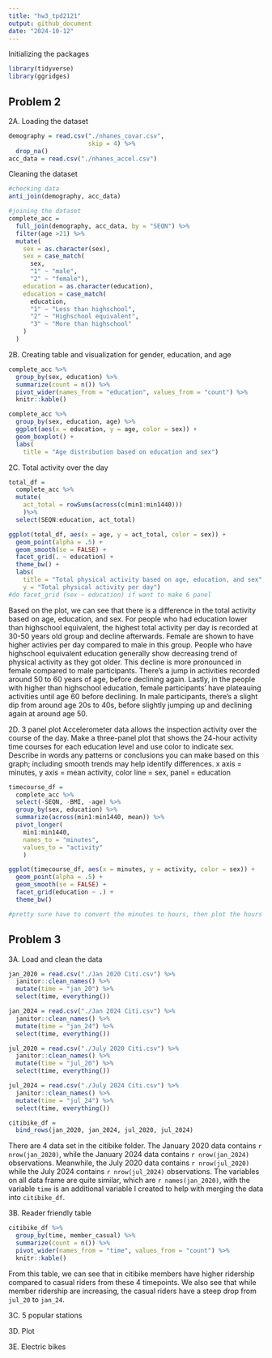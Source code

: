 ```yaml
---
title: "hw3_tpd2121"
output: github_document
date: "2024-10-12"
---
```


Initializing the packages
```r
library(tidyverse)
library(ggridges)
```

## Problem 2

2A. Loading the dataset
```r
demography = read.csv("./nhanes_covar.csv", 
                      skip = 4) %>% 
  drop_na()
acc_data = read.csv("./nhanes_accel.csv")
```

Cleaning the dataset
```r
#checking data
anti_join(demography, acc_data)

#joining the dataset
complete_acc = 
  full_join(demography, acc_data, by = "SEQN") %>% 
  filter(age >21) %>% 
  mutate(
    sex = as.character(sex),
    sex = case_match(
      sex,
      "1" ~ "male",
      "2" ~ "female"), 
    education = as.character(education),
    education = case_match(
      education,
      "1" ~ "Less than highschool",
      "2" ~ "Highschool equivalent",
      "3" ~ "More than highschool"
    )
  )
```

2B. Creating table and visualization for gender, education, and age
```r
complete_acc %>% 
  group_by(sex, education) %>% 
  summarize(count = n()) %>% 
  pivot_wider(names_from = "education", values_from = "count") %>% 
  knitr::kable()
```

```r
complete_acc %>% 
  group_by(sex, education, age) %>% 
  ggplot(aes(x = education, y = age, color = sex)) + 
  geom_boxplot() + 
  labs(
    title = "Age distribution based on education and sex")
```

2C. Total activity over the day
```r
total_df = 
  complete_acc %>% 
  mutate(
    act_total = rowSums(across(c(min1:min1440)))
    )%>% 
  select(SEQN:education, act_total)
```

```r
ggplot(total_df, aes(x = age, y = act_total, color = sex)) + 
  geom_point(alpha = .5) +
  geom_smooth(se = FALSE) + 
  facet_grid(. ~ education) + 
  theme_bw() +
  labs(
    title = "Total physical activity based on age, education, and sex",
    y = "Total physical activity per day")
#do facet_grid (sex ~ education) if want to make 6 panel
```

Based on the plot, we can see that there is a difference in the total activity based on age, education, and sex. For people who had education lower than highschool equivalent, the highest total activity per day is recorded at 30-50 years old group and decline afterwards. Female are shown to have higher activies per day compared to male in this group. People who have highschool equivalent education generally show decreasing trend of physical activity as they got older. This decline is more pronounced in female compared to male participants. There's a jump in activities recorded around 50 to 60 years of age, before declining again. Lastly, in the people with higher than highschool education, female participants' have plateauing activities until age 60 before declining. In male participants, there's a slight dip from around age 20s to 40s, before slightly jumping up and declining again at around age 50. 

2D. 3 panel plot
Accelerometer data allows the inspection activity over the course of the day. Make a three-panel plot that shows the 24-hour activity time courses for each education level and use color to indicate sex. Describe in words any patterns or conclusions you can make based on this graph; including smooth trends may help identify differences.
x axis = minutes, y axis = mean activity, color line = sex, panel = education

```r
timecourse_df = 
  complete_acc %>% 
  select(-SEQN, -BMI, -age) %>% 
  group_by(sex, education) %>% 
  summarize(across(min1:min1440, mean)) %>% 
  pivot_longer(
    min1:min1440,
    names_to = "minutes",
    values_to = "activity"
    )
```

```r
ggplot(timecourse_df, aes(x = minutes, y = activity, color = sex)) + 
  geom_point(alpha = .5) +
  geom_smooth(se = FALSE) + 
  facet_grid(education ~ .) + 
  theme_bw()

#pretty sure have to convert the minutes to hours, then plot the hours to the data
```

## Problem 3

3A. Load and clean the data
```r
jan_2020 = read.csv("./Jan 2020 Citi.csv") %>% 
  janitor::clean_names() %>%
  mutate(time = "jan_20") %>% 
  select(time, everything())

jan_2024 = read.csv("./Jan 2024 Citi.csv") %>% 
  janitor::clean_names() %>%
  mutate(time = "jan_24") %>% 
  select(time, everything())

jul_2020 = read.csv("./July 2020 Citi.csv") %>% 
  janitor::clean_names() %>%
  mutate(time = "jul_20") %>% 
  select(time, everything())

jul_2024 = read.csv("./July 2024 Citi.csv") %>% 
  janitor::clean_names() %>%
  mutate(time = "jul_24") %>% 
  select(time, everything())

citibike_df = 
  bind_rows(jan_2020, jan_2024, jul_2020, jul_2024)
```
There are 4 data set in the citibike folder. The January 2020 data contains `r nrow(jan_2020)`, while the January 2024 data contains `r nrow(jan_2024)` observations. Meanwhile, the July 2020 data contains `r nrow(jul_2020)` while the July 2024 contains `r nrow(jul_2024)` observations. The variables on all data frame are quite similar, which are `r names(jan_2020)`, with the variable `time` is an additional variable I created to help with merging the data into `citibike_df`. 

3B. Reader friendly table
```r
citibike_df %>% 
  group_by(time, member_casual) %>% 
  summarize(count = n()) %>% 
  pivot_wider(names_from = "time", values_from = "count") %>% 
  knitr::kable()
```
From this table, we can see that in citibike members have higher ridership compared to casual riders from these 4 timepoints. We also see that while member ridership are increasing, the casual riders have a steep drop from `jul_20` to `jan_24`. 

3C. 5 popular stations


3D. Plot

3E. Electric bikes